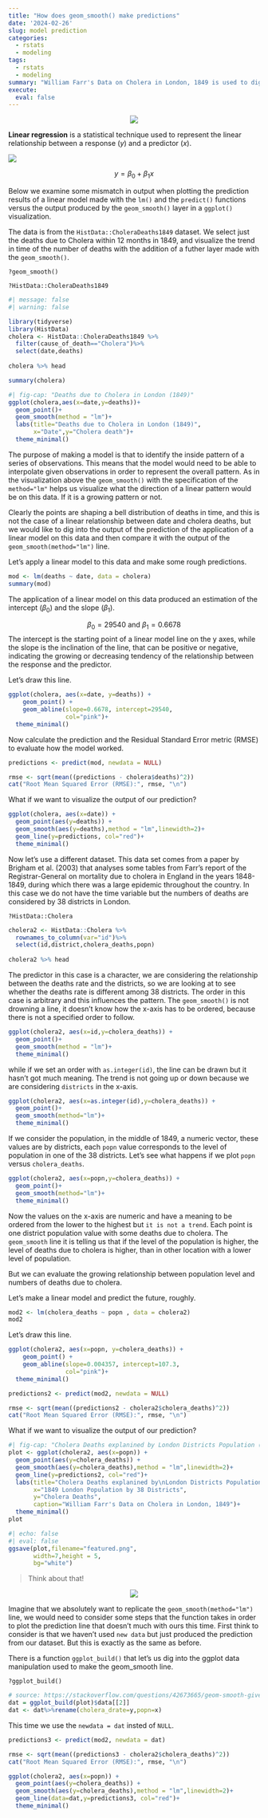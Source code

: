 ```yaml
---
title: "How does geom_smooth() make predictions"
date: '2024-02-26'
slug: model prediction
categories:
  - rstats
  - modeling
tags:
  - rstats
  - modeling
summary: "William Farr's Data on Cholera in London, 1849 is used to digg into a linear model output and compared with that made by geom_smooth(method='lm')"
execute: 
  eval: false
---
```


<center>![](https://media.giphy.com/media/v1.Y2lkPTc5MGI3NjExMTIzNW90ZGV3dnJhMTc3czF6MWtxOWlmZDd1bzM0ZDl2NmxjOTk3byZlcD12MV9pbnRlcm5hbF9naWZfYnlfaWQmY3Q9Zw/1WozRHfDOlVZqVjhlf/giphy.gif)</center>

**Linear regression** is a statistical technique used to represent the linear relationship between a response $(y)$ and a predictor $(x)$.

![](featured.png)

$$
y= \beta_0 + \beta_1x
$$

Below we examine some mismatch in output when plotting the prediction results of a linear model made with the `lm()` and the `predict()` functions versus the output produced by the `geom_smooth()` layer in a `ggplot()` visualization.

The data is from the `HistData::CholeraDeaths1849` dataset. We select just the deaths due to Cholera within 12 months in 1849, and visualize the trend in time of the number of deaths with the addition of a futher layer made with the `geom_smooth()`.

```         
?geom_smooth()

?HistData::CholeraDeaths1849
```

```r
#| message: false
#| warning: false

library(tidyverse)
library(HistData)
cholera <- HistData::CholeraDeaths1849 %>%
  filter(cause_of_death=="Cholera")%>%
  select(date,deaths)
  
cholera %>% head
```

```r
summary(cholera)
```

```r
#| fig-cap: "Deaths due to Cholera in London (1849)"
ggplot(cholera,aes(x=date,y=deaths))+
  geom_point()+
  geom_smooth(method = "lm")+
  labs(title="Deaths due to Cholera in London (1849)",
       x="Date",y="Cholera death")+
  theme_minimal()
```

The purpose of making a model is that to identify the inside pattern of a series of observations. This means that the model would need to be able to interpolate given observations in order to represent the overall pattern. As in the visualization above the `geom_smooth()` with the specification of the `method="lm"` helps us visualize what the direction of a linear pattern would be on this data. If it is a growing pattern or not.

Clearly the points are shaping a bell distribution of deaths in time, and this is not the case of a linear relationship between date and cholera deaths, but we would like to dig into the output of the prediction of the application of a linear model on this data and then compare it with the output of the `geom_smooth(method="lm")` line.

Let's apply a linear model to this data and make some rough predictions.

```r
mod <- lm(deaths ~ date, data = cholera)
summary(mod)
```

The application of a linear model on this data produced an estimation of the intercept $(\beta_0)$ and the slope $(\beta_1)$.

$$
\beta_0=29540 \text{ and } \beta_1=0.6678
$$ The intercept is the starting point of a linear model line on the y axes, while the slope is the inclination of the line, that can be positive or negative, indicating the growing or decreasing tendency of the relationship between the response and the predictor.

Let's draw this line.

```r
ggplot(cholera, aes(x=date, y=deaths)) + 
    geom_point() + 
    geom_abline(slope=0.6678, intercept=29540,
                col="pink")+
  theme_minimal()
```

Now calculate the prediction and the Residual Standard Error metric (RMSE) to evaluate how the model worked.

```r
predictions <- predict(mod, newdata = NULL)

rmse <- sqrt(mean((predictions - cholera$deaths)^2))
cat("Root Mean Squared Error (RMSE):", rmse, "\n")
```

What if we want to visualize the output of our prediction?

```r
ggplot(cholera, aes(x=date)) + 
  geom_point(aes(y=deaths)) + 
  geom_smooth(aes(y=deaths),method = "lm",linewidth=2)+
  geom_line(y=predictions, col="red")+
  theme_minimal()
```

Now let's use a different dataset. This data set comes from a paper by Brigham et al. (2003) that analyses some tables from Farr's report of the Registrar-General on mortality due to cholera in England in the years 1848-1849, during which there was a large epidemic throughout the country. In this case we do not have the time variable but the numbers of deaths are considered by 38 districts in London.

```         
?HistData::Cholera
```

```r
cholera2 <- HistData::Cholera %>%
  rownames_to_column(var="id")%>%
  select(id,district,cholera_deaths,popn)
  
cholera2 %>% head
```

The predictor in this case is a character, we are considering the relationship between the deaths rate and the districts, so we are looking at to see whether the deaths rate is different among 38 districts. The order in this case is arbitrary and this influences the pattern. The `geom_smooth()` is not drowning a line, it doesn't know how the x-axis has to be ordered, because there is not a specified order to follow.

```r
ggplot(cholera2, aes(x=id,y=cholera_deaths)) + 
  geom_point()+
  geom_smooth(method = "lm")+
  theme_minimal()
```

while if we set an order with `as.integer(id)`, the line can be drawn but it hasn't got much meaning. The trend is not going up or down because we are considering `districts` in the x-axis.

```r
ggplot(cholera2, aes(x=as.integer(id),y=cholera_deaths)) + 
  geom_point()+
  geom_smooth(method="lm")+
  theme_minimal()
```

If we consider the population, in the middle of 1849, a numeric vector, these values are by districts, each `popn` value corresponds to the level of population in one of the 38 districts. Let's see what happens if we plot `popn` versus `cholera_deaths`.

```r
ggplot(cholera2, aes(x=popn,y=cholera_deaths)) + 
  geom_point()+
  geom_smooth(method="lm")+
  theme_minimal()
```

Now the values on the x-axis are numeric and have a meaning to be ordered from the lower to the highest but `it is not a trend`. Each point is one district population value with some deaths due to cholera. The `geom_smooth` line it is telling us that if the level of the population is higher, the level of deaths due to cholera is higher, than in other location with a lower level of population.

But we can evaluate the growing relationship between population level and numbers of deaths due to cholera.

Let's make a linear model and predict the future, roughly.

```r
mod2 <- lm(cholera_deaths ~ popn , data = cholera2)
mod2
```

Let's draw this line.

```r
ggplot(cholera2, aes(x=popn, y=cholera_deaths)) + 
    geom_point() + 
    geom_abline(slope=0.004357, intercept=107.3,
                col="pink")+
  theme_minimal()
```

```r
predictions2 <- predict(mod2, newdata = NULL)

rmse <- sqrt(mean((predictions2 - cholera2$cholera_deaths)^2))
cat("Root Mean Squared Error (RMSE):", rmse, "\n")
```

What if we want to visualize the output of our prediction?

```r
#| fig-cap: "Cholera Deaths explanined by London Districts Population (1849)"
plot <- ggplot(cholera2, aes(x=popn)) + 
  geom_point(aes(y=cholera_deaths)) + 
  geom_smooth(aes(y=cholera_deaths),method = "lm",linewidth=2)+
  geom_line(y=predictions2, col="red")+
  labs(title="Cholera Deaths explanined by\nLondon Districts Population (1849)",
       x="1849 London Population by 38 Districts",
       y="Cholera Deaths",
       caption="William Farr's Data on Cholera in London, 1849")+
  theme_minimal()
plot
```

```r
#| echo: false
#| eval: false
ggsave(plot,filename="featured.png",
       width=7,height = 5,
       bg="white")
```

> Think about that!

<center>![](https://media.giphy.com/media/v1.Y2lkPTc5MGI3NjExcGJqZGFycDB0bGp4YzlhMGNiMjE3YXl0eXA4NWRmejFzNW1ha2NlNiZlcD12MV9pbnRlcm5hbF9naWZfYnlfaWQmY3Q9Zw/l3q2Cy90VMhfoA9BC/giphy.gif)</center>

Imagine that we absolutely want to replicate the `geom_smooth(method="lm")` line, we would need to consider some steps that the function takes in order to plot the prediction line that doesn't much with ours this time. First think to consider is that we haven't used `new data` but just produced the prediction from our dataset. But this is exactly as the same as before.

There is a function `ggplot_build()` that let's us dig into the ggplot data manipulation used to make the geom_smooth line.

```         
?ggplot_build()
```

```r
# source: https://stackoverflow.com/questions/42673665/geom-smooth-gives-different-fit-than-nls-alone
dat = ggplot_build(plot)$data[[2]]
dat <- dat%>%rename(cholera_drate=y,popn=x)
```

This time we use the `newdata = dat` insted of `NULL`.

```r
predictions3 <- predict(mod2, newdata = dat)

rmse <- sqrt(mean((predictions3 - cholera2$cholera_deaths)^2))
cat("Root Mean Squared Error (RMSE):", rmse, "\n")
```

```r
ggplot(cholera2, aes(x=popn)) + 
  geom_point(aes(y=cholera_deaths)) + 
  geom_smooth(aes(y=cholera_deaths),method = "lm",linewidth=2)+
  geom_line(data=dat,y=predictions3, col="red")+
  theme_minimal()
```
